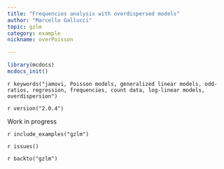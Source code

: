 ```yaml
---
title: "Frequencies analysis with overdispersed models"
author: "Marcello Gallucci"
topic: gzlm
category: example
nickname: overPoisson

---
```


```r
library(mcdocs)
mcdocs_init()
```


`r keywords("jamovi, Poisson models, generalized linear models, odd-ratios, regression, frequencies, count data, log-linear models, overdispersion")`

`r version("2.0.4")` 

Work in progress


`r include_examples("gzlm")`

`r issues()`

`r backto("gzlm")`